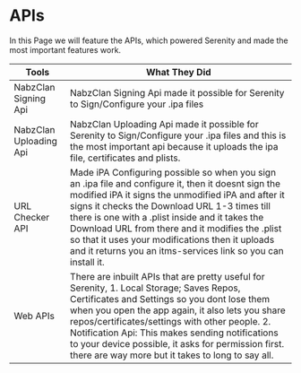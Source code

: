 # APIs

In this Page we will feature the APIs, which powered Serenity and made the most important features work.

 
<Table>
  <thead>
    <Tr>
      <Th>Tools</Th>
      <Th>What They Did</Th>
    </Tr>
  </thead>
  <tbody>
    <Tr>
      <Td>NabzClan Signing Api</Td>
      <Td>NabzClan Signing Api made it possible for Serenity to Sign/Configure your .ipa files</Td>
    </Tr>
       <Tr>
      <Td>NabzClan Uploading Api</Td>
      <Td>NabzClan Uploading Api made it possible for Serenity to Sign/Configure your .ipa files and this is the most important api because it uploads the ipa file, certificates and plists.</Td>
    </Tr>
        <Tr>
      <Td>URL Checker API</Td>
      <Td>Made iPA Configuring possible so when you sign an .ipa file and configure it, then it doesnt sign the modified iPA it signs the unmodified iPA and after it signs it checks the Download URL 1-3 times till there is one with a .plist inside and it takes the Download URL from there and it modifies the .plist so that it uses your modifications then it uploads and it returns you an itms-services link so you can install it. </Td>
    </Tr>
      <Tr>
      <Td>Web APIs</Td>
      <Td>There are inbuilt APIs that are pretty useful for Serenity, 1. Local Storage; Saves Repos, Certificates and Settings so you dont lose them when you open the app again, it also lets you share repos/certificates/settings with other people. 2. Notification Api: This makes sending notifications to your device possible, it asks for permission first. there are way more but it takes to long to say all.</Td>
    </Tr>
  </tbody>
</Table>